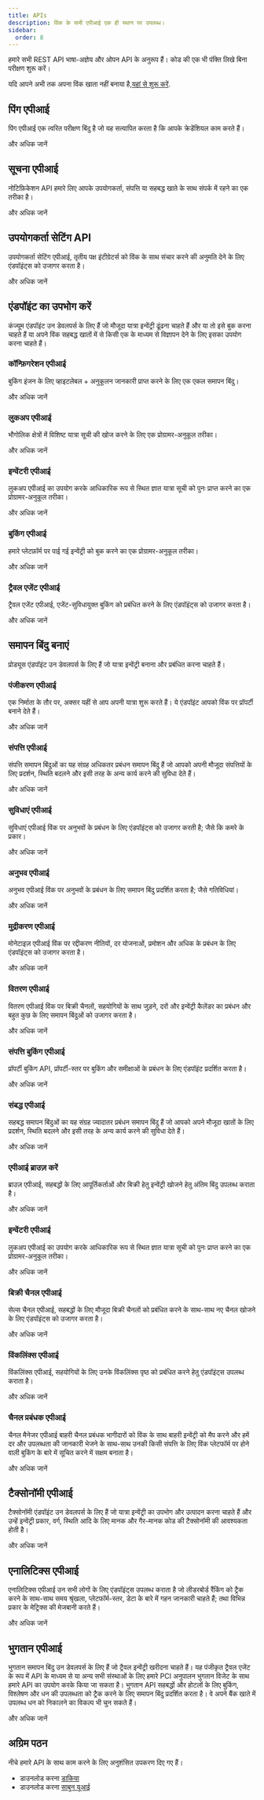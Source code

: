 ```yaml
---
title: APIs
description: विंक के सभी एपीआई एक ही स्थान पर उपलब्ध।
sidebar:
  order: 8
---
```


हमारे सभी REST API भाषा-अज्ञेय और ओपन API के अनुरूप हैं। कोड की एक भी पंक्ति लिखे बिना परीक्षण शुरू करें।

यदि आपने अभी तक अपना विंक खाता नहीं बनाया है,[यहां से शुरू करें](/user/register).

## पिंग एपीआई

पिंग एपीआई एक त्वरित परीक्षण बिंदु है जो यह सत्यापित करता है कि आपके क्रेडेंशियल काम करते हैं।

<LinkButton href="https://docs.wink.travel/ping" variant="secondary" icon="external" target="_blank">
  और अधिक जानें
</LinkButton>


## सूचना एपीआई

नोटिफ़िकेशन API हमारे लिए आपके उपयोगकर्ता, संपत्ति या सहबद्ध खाते के साथ संपर्क में रहने का एक तरीका है।

<LinkButton href="https://docs.wink.travel/notifications" variant="secondary" icon="external" target="_blank">
  और अधिक जानें
</LinkButton>


## उपयोगकर्ता सेटिंग API

उपयोगकर्ता सेटिंग एपीआई, तृतीय पक्ष इंटीग्रेटर्स को विंक के साथ संचार करने की अनुमति देने के लिए एंडपॉइंट्स को उजागर करता है।

<LinkButton href="https://docs.wink.travel/user-settings" variant="secondary" icon="external" target="_blank">
  और अधिक जानें
</LinkButton>


## एंडपॉइंट का उपभोग करें

कंज्यूम एंडपॉइंट उन डेवलपर्स के लिए हैं जो मौजूदा यात्रा इन्वेंट्री ढूंढना चाहते हैं और या तो इसे बुक करना चाहते हैं या अपने विंक सहबद्ध खातों में से किसी एक के माध्यम से विज्ञापन देने के लिए इसका उपयोग करना चाहते हैं।

### कॉन्फ़िगरेशन एपीआई

बुकिंग इंजन के लिए व्हाइटलेबल + अनुकूलन जानकारी प्राप्त करने के लिए एक एकल समापन बिंदु।

<LinkButton href="https://docs.wink.travel/engine-client" variant="secondary" icon="external" target="_blank">
  और अधिक जानें
</LinkButton>


### लुकअप एपीआई

भौगोलिक क्षेत्रों में विशिष्ट यात्रा सूची की खोज करने के लिए एक प्रोग्रामर-अनुकूल तरीका।

<LinkButton href="https://docs.wink.travel/lookup" variant="secondary" icon="external" target="_blank">
  और अधिक जानें
</LinkButton>


### इन्वेंटरी एपीआई

लुकअप एपीआई का उपयोग करके आधिकारिक रूप से स्थित ज्ञात यात्रा सूची को पुनः प्राप्त करने का एक प्रोग्रामर-अनुकूल तरीका।

<LinkButton href="https://docs.wink.travel/inventory" variant="secondary" icon="external" target="_blank">
  और अधिक जानें
</LinkButton>


### बुकिंग एपीआई

हमारे प्लेटफ़ॉर्म पर पाई गई इन्वेंट्री को बुक करने का एक प्रोग्रामर-अनुकूल तरीका।

<LinkButton href="https://docs.wink.travel/booking" variant="secondary" icon="external" target="_blank">
  और अधिक जानें
</LinkButton>


### ट्रैवल एजेंट एपीआई

ट्रैवल एजेंट एपीआई, एजेंट-सुविधायुक्त बुकिंग को प्रबंधित करने के लिए एंडपॉइंट्स को उजागर करता है।

<LinkButton href="https://docs.wink.travel/travel-agent" variant="secondary" icon="external" target="_blank">
  और अधिक जानें
</LinkButton>


## समापन बिंदु बनाएं

प्रोड्यूस एंडपॉइंट उन डेवलपर्स के लिए हैं जो यात्रा इन्वेंट्री बनाना और प्रबंधित करना चाहते हैं।

### पंजीकरण एपीआई

एक निर्माता के तौर पर, अक्सर यहीं से आप अपनी यात्रा शुरू करते हैं। ये एंडपॉइंट आपको विंक पर प्रॉपर्टी बनाने देते हैं।

<LinkButton href="https://docs.wink.travel/extranet/property/register" variant="secondary" icon="external" target="_blank">
  और अधिक जानें
</LinkButton>


### संपत्ति एपीआई

संपत्ति समापन बिंदुओं का यह संग्रह अधिकतर प्रबंधन समापन बिंदु हैं जो आपको अपनी मौजूदा संपत्तियों के लिए प्रदर्शन, स्थिति बदलने और इसी तरह के अन्य कार्य करने की सुविधा देते हैं।

<LinkButton href="https://docs.wink.travel/extranet/property" variant="secondary" icon="external" target="_blank">
  और अधिक जानें
</LinkButton>


### सुविधाएं एपीआई

सुविधाएं एपीआई विंक पर अनुभवों के प्रबंधन के लिए एंडपॉइंट्स को उजागर करती है; जैसे कि कमरे के प्रकार।

<LinkButton href="https://docs.wink.travel/extranet/facilities" variant="secondary" icon="external" target="_blank">
  और अधिक जानें
</LinkButton>


### अनुभव एपीआई

अनुभव एपीआई विंक पर अनुभवों के प्रबंधन के लिए समापन बिंदु प्रदर्शित करता है; जैसे गतिविधियां।

<LinkButton href="https://docs.wink.travel/extranet/experiences" variant="secondary" icon="external" target="_blank">
  और अधिक जानें
</LinkButton>


### मुद्रीकरण एपीआई

मोनेटाइज़ एपीआई विंक पर रद्दीकरण नीतियों, दर योजनाओं, प्रमोशन और अधिक के प्रबंधन के लिए एंडपॉइंट्स को उजागर करता है।

<LinkButton href="https://docs.wink.travel/extranet/monetize" variant="secondary" icon="external" target="_blank">
  और अधिक जानें
</LinkButton>


### वितरण एपीआई

वितरण एपीआई विंक पर बिक्री चैनलों, सहयोगियों के साथ जुड़ने, दरों और इन्वेंट्री कैलेंडर का प्रबंधन और बहुत कुछ के लिए समापन बिंदुओं को उजागर करता है।

<LinkButton href="https://docs.wink.travel/extranet/distribution" variant="secondary" icon="external" target="_blank">
  और अधिक जानें
</LinkButton>


### संपत्ति बुकिंग एपीआई

प्रॉपर्टी बुकिंग API, प्रॉपर्टी-स्तर पर बुकिंग और समीक्षाओं के प्रबंधन के लिए एंडपॉइंट प्रदर्शित करता है।

<LinkButton href="https://docs.wink.travel/extranet/booking" variant="secondary" icon="external" target="_blank">
  और अधिक जानें
</LinkButton>


### संबद्ध एपीआई

सहबद्ध समापन बिंदुओं का यह संग्रह ज्यादातर प्रबंधन समापन बिंदु हैं जो आपको अपने मौजूदा खातों के लिए प्रदर्शन, स्थिति बदलने और इसी तरह के अन्य कार्य करने की सुविधा देते हैं।

<LinkButton href="https://docs.wink.travel/affiliate" variant="secondary" icon="external" target="_blank">
  और अधिक जानें
</LinkButton>


### एपीआई ब्राउज़ करें

ब्राउज़ एपीआई, सहबद्धों के लिए आपूर्तिकर्ताओं और बिक्री हेतु इन्वेंट्री खोजने हेतु अंतिम बिंदु उपलब्ध कराता है।

<LinkButton href="https://docs.wink.travel/affiliate/browse" variant="secondary" icon="external" target="_blank">
  और अधिक जानें
</LinkButton>


### इन्वेंटरी एपीआई

लुकअप एपीआई का उपयोग करके आधिकारिक रूप से स्थित ज्ञात यात्रा सूची को पुनः प्राप्त करने का एक प्रोग्रामर-अनुकूल तरीका।

<LinkButton href="https://docs.wink.travel/affiliate/inventory" variant="secondary" icon="external" target="_blank">
  और अधिक जानें
</LinkButton>


### बिक्री चैनल एपीआई

सेल्स चैनल एपीआई, सहबद्धों के लिए मौजूदा बिक्री चैनलों को प्रबंधित करने के साथ-साथ नए चैनल खोजने के लिए एंडपॉइंट्स को उजागर करता है।

<LinkButton href="https://docs.wink.travel/affiliate/sales-channel" variant="secondary" icon="external" target="_blank">
  और अधिक जानें
</LinkButton>


### विंकलिंक्स एपीआई

विंकलिंक्स एपीआई, सहयोगियों के लिए उनके विंकलिंक्स पृष्ठ को प्रबंधित करने हेतु एंडपॉइंट्स उपलब्ध कराता है।

<LinkButton href="https://docs.wink.travel/affiliate/winklinks" variant="secondary" icon="external" target="_blank">
  और अधिक जानें
</LinkButton>


### चैनल प्रबंधक एपीआई

चैनल मैनेजर एपीआई बाहरी चैनल प्रबंधक भागीदारों को विंक के साथ बाहरी इन्वेंट्री को मैप करने और हमें दर और उपलब्धता की जानकारी भेजने के साथ-साथ उनकी किसी संपत्ति के लिए विंक प्लेटफॉर्म पर होने वाली बुकिंग के बारे में सूचित करने में सक्षम बनाता है।

<LinkButton href="https://docs.wink.travel/channel-manager" variant="secondary" icon="external" target="_blank">
  और अधिक जानें
</LinkButton>


## टैक्सोनॉमी एपीआई

टैक्सोनॉमी एंडपॉइंट उन डेवलपर्स के लिए हैं जो यात्रा इन्वेंट्री का उपभोग और उत्पादन करना चाहते हैं और उन्हें इन्वेंट्री प्रकार, वर्ग, स्थिति आदि के लिए मानक और गैर-मानक कोड की टैक्सोनॉमी की आवश्यकता होती है।

<LinkButton href="https://docs.wink.travel/reference" variant="secondary" icon="external" target="_blank">
  और अधिक जानें
</LinkButton>


## एनालिटिक्स एपीआई

एनालिटिक्स एपीआई उन सभी लोगों के लिए एंडपॉइंट्स उपलब्ध कराता है जो लीडरबोर्ड रैंकिंग को ट्रैक करने के साथ-साथ समय श्रृंखला, प्लेटफॉर्म-स्तर, डेटा के बारे में गहन जानकारी चाहते हैं; तथा विभिन्न प्रकार के मेट्रिक्स की मेजबानी करते हैं।

<LinkButton href="https://docs.wink.travel/analytics" variant="secondary" icon="external" target="_blank">
  और अधिक जानें
</LinkButton>


## भुगतान एपीआई

भुगतान समापन बिंदु उन डेवलपर्स के लिए हैं जो ट्रैवल इन्वेंट्री खरीदना चाहते हैं। यह पंजीकृत ट्रैवल एजेंट के रूप में API के माध्यम से या अन्य सभी संस्थाओं के लिए हमारे PCI अनुपालन भुगतान विजेट के साथ हमारे API का उपयोग करके किया जा सकता है।
भुगतान API सहबद्धों और होटलों के लिए बुकिंग, विश्लेषण और धन की उपलब्धता को ट्रैक करने के लिए समापन बिंदु प्रदर्शित करता है। वे अपने बैंक खाते में उपलब्ध धन को निकालने का विकल्प भी चुन सकते हैं।

<LinkButton href="https://docs.wink.travel/payment" variant="secondary" icon="external" target="_blank">
  और अधिक जानें
</LinkButton>


## अग्रिम पठन

नीचे हमारे API के साथ काम करने के लिए अनुशंसित उपकरण दिए गए हैं।

* डाउनलोड करना [डाकिया](https://www.postman.com)
* डाउनलोड करना [साबुन यूआई](https://www.soapui.org)

